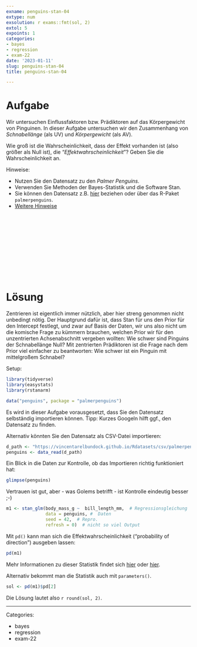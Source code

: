 ```yaml
---
exname: penguins-stan-04
extype: num
exsolution: r exams::fmt(sol, 2)
extol: 5
expoints: 1
categories:
- bayes
- regression
- exam-22
date: '2023-01-11'
slug: penguins-stan-04
title: penguins-stan-04

---
```






# Aufgabe


Wir untersuchen Einflussfaktoren bzw. Prädiktoren auf das Körpergewicht von Pinguinen.
In dieser Aufgabe untersuchen wir den Zusammenhang von *Schnabellänge* (als UV) und *Körpergewicht* (als AV).


Wie groß ist die Wahrscheinlichkeit, dass der Effekt vorhanden ist (also größer als Null ist), die "*Effektwahrscheinlichkeit*"?
Geben Sie die Wahrscheinlichkeit an.




Hinweise:

- Nutzen Sie den Datensatz zu den *Palmer Penguins*.
- Verwenden Sie Methoden der Bayes-Statistik und die Software Stan.
- Sie können den Datensatz z.B. [hier](https://vincentarelbundock.github.io/Rdatasets/csv/palmerpenguins/penguins.csv) beziehen oder über das R-Paket `palmerpenguins`.
- [Weitere Hinweise](https://sebastiansauer.github.io/Lehre/Hinweise/Hinweise-Pruefung-Open-Book.html)





</br>
</br>
</br>
</br>
</br>
</br>
</br>
</br>
</br>
</br>

# Lösung

Zentrieren ist eigentlich immer nützlich,
aber hier streng genommen nicht unbedingt nötig.
Der Hauptgrund dafür ist, dass Stan für uns den Prior für den Intercept festlegt,
und zwar auf Basis der Daten,
wir uns also nicht um die komische Frage zu kümmern brauchen,
welchen Prior wir für den unzentrierten Achsenabschnitt vergeben wollten:
Wie schwer sind Pinguins der Schnabellänge Null?
Mit zentrierten Prädiktoren ist die Frage nach dem Prior viel einfacher zu beantworten:
Wie schwer ist ein Pinguin mit mittelgroßem Schnabel?

Setup:

```r
library(tidyverse)
library(easystats)
library(rstanarm)

data("penguins", package = "palmerpenguins")
```


Es wird in dieser Aufgabe vorausgesetzt,
dass Sie den Datensatz selbständig importieren können.
Tipp: Kurzes Googeln hilft ggf., den Datensatz zu finden.



Alternativ könnten Sie den Datensatz als CSV-Datei importieren:


```r
d_path <- "https://vincentarelbundock.github.io/Rdatasets/csv/palmerpenguins/penguins.csv"
penguins <- data_read(d_path)
```


Ein Blick in die Daten zur Kontrolle,
ob das Importieren richtig funktioniert hat:

```r
glimpse(penguins)
```


Vertrauen ist gut, aber - was Golems betrifft - ist Kontrolle eindeutig besser ;-)





```r
m1 <- stan_glm(body_mass_g ~  bill_length_mm,  # Regressionsgleichung
               data = penguins, #  Daten
               seed = 42,  # Repro.
               refresh = 0)  # nicht so viel Output
```

Mit `pd()` kann man sich die Effektwahrscheinlichkeit ("probability of direction") ausgeben lassen:

```r
pd(m1)
```

Mehr Informationen zu dieser Statistik findet sich [hier](https://easystats.github.io/blog/posts/bayestestr_pd/) oder [hier](https://easystats.github.io/bayestestR/reference/p_direction.html).

Alternativ bekommt man die Statistik auch mit `parameters()`.


```r
sol <- pd(m1)$pd[2]
```


Die Lösung lautet also `r round(sol, 2)`.




---

Categories: 

- bayes
- regression
- exam-22

